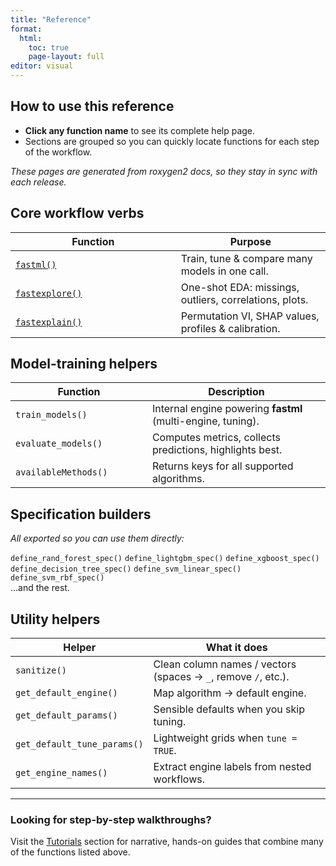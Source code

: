 ```yaml
---
title: "Reference"
format:
  html:
    toc: true
    page-layout: full
editor: visual
---
```


::: {.callout-tip collapse="false" icon="book"}
# How to use this reference

-   **Click any function name** to see its complete help page.
-   Sections are grouped so you can quickly locate functions for each step of the workflow.

*These pages are generated from roxygen2 docs, so they stay in sync with each release.*
:::

## Core workflow verbs

| Function | Purpose |
|--------------------------------------|----------------------------------|
| [`fastml()`](fastml.qmd) | Train, tune & compare many models in one call. |
| [`fastexplore()`](fastexplore_ref.qmd) | One-shot EDA: missings, outliers, correlations, plots. |
| [`fastexplain()`](fastexplain_ref.qmd) | Permutation VI, SHAP values, profiles & calibration. |

## Model-training helpers

| Function | Description |
|-------------------------------|----------------------------------------|
| `train_models()` | Internal engine powering **fastml** (multi-engine, tuning). |
| `evaluate_models()` | Computes metrics, collects predictions, highlights best. |
| `availableMethods()` | Returns keys for all supported algorithms. |

## Specification builders

*All exported so you can use them directly:*

`define_rand_forest_spec()` `define_lightgbm_spec()` `define_xgboost_spec()`\
`define_decision_tree_spec()` `define_svm_linear_spec()` `define_svm_rbf_spec()`\
…and the rest.

## Utility helpers

| Helper | What it does |
|---------------------------|---------------------------------------------|
| `sanitize()` | Clean column names / vectors (spaces → `_`, remove `/`, etc.). |
| `get_default_engine()` | Map algorithm → default engine. |
| `get_default_params()` | Sensible defaults when you skip tuning. |
| `get_default_tune_params()` | Lightweight grids when `tune = TRUE`. |
| `get_engine_names()` | Extract engine labels from nested workflows. |

------------------------------------------------------------------------

### Looking for step-by-step walkthroughs?

Visit the [Tutorials](../tutorials/index.qmd) section for narrative, hands-on guides that combine many of the functions listed above.
